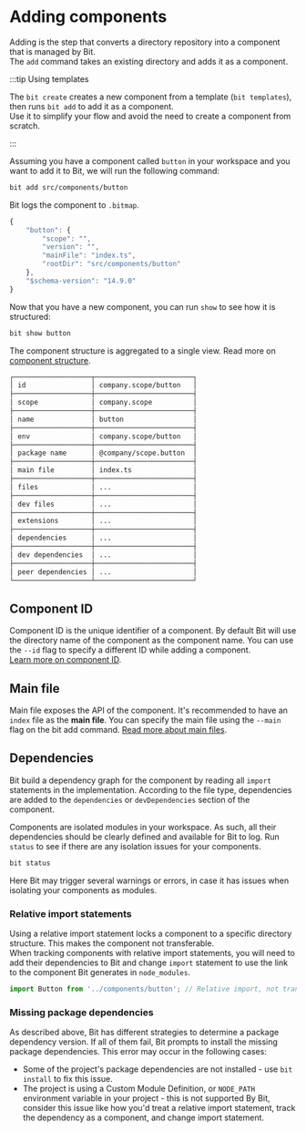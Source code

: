 
# Adding components

Adding is the step that converts a directory repository into a component that is managed by Bit.  
The `add` command takes an existing directory and adds it as a component.

:::tip Using templates

The `bit create` creates a new component from a template (`bit templates`), then runs `bit add` to add it as a component.  
Use it to simplify your flow and avoid the need to create a component from scratch.

:::

Assuming you have a component called `button` in your workspace and you want to add it to Bit, we will run the following command:

```bash
bit add src/components/button
```

Bit logs the component to `.bitmap`.

```js
{
    "button": {
        "scope": "",
        "version": "",
        "mainFile": "index.ts",
        "rootDir": "src/components/button"
    },
    "$schema-version": "14.9.0"
}
```

Now that you have a new component, you can run `show` to see how it is structured:

```bash
bit show button
```

The component structure is aggregated to a single view. Read more on [component structure](/components/component-structure).

```bash
┌───────────────────┬────────────────────────┐
│ id                │ company.scope/button   │
├───────────────────┼────────────────────────┤
│ scope             │ company.scope          │
├───────────────────┼────────────────────────┤
│ name              │ button                 │
├───────────────────┼────────────────────────┤
│ env               │ company.scope/button   │
├───────────────────┼────────────────────────┤
│ package name      │ @company/scope.button  │
├───────────────────┼────────────────────────┤
│ main file         │ index.ts               │
├───────────────────┼────────────────────────┤
│ files             │ ...                    │
├───────────────────┼────────────────────────┤
│ dev files         │ ...                    │
├───────────────────┼────────────────────────┤
│ extensions        │ ...                    │
├───────────────────┼────────────────────────┤
│ dependencies      │ ...                    │
├───────────────────┼────────────────────────┤
│ dev dependencies  │ ...                    │
├───────────────────┼────────────────────────┤
│ peer dependencies │ ...                    │
└───────────────────┴────────────────────────┘
```

## Component ID

Component ID is the unique identifier of a component. By default Bit will use the directory name of the component as the component name. You can use the `--id` flag to specify a different ID while adding a component.  
[Learn more on component ID](/components/component-id).

## Main file

Main file exposes the API of the component. It's recommended to have an `index` file as the **main file**. You can specify the main file using the `--main` flag on the bit add command.  [Read more about main files](/components/component-main-file).

## Dependencies

Bit build a dependency graph for the component by reading all `import` statements in the implementation. According to the file type, dependencies are added to the `dependencies` or `devDependencies` section of the component.


Components are isolated modules in your workspace. As such, all their dependencies should be clearly defined and available for Bit to log. Run `status` to see if there are any isolation issues for your components.

```bash
bit status
```

Here Bit may trigger several warnings or errors, in case it has issues when isolating your components as modules.

### Relative import statements

Using a relative import statement locks a component to a specific directory structure. This makes the component not transferable.  
When tracking components with relative import statements, you will need to add their dependencies to Bit and change `import` statement to use the link to the component Bit generates in `node_modules`.

```js
import Button from '../components/button'; // Relative import, not transferable and not supported by Bit.
```

### Missing package dependencies

As described above, Bit has different strategies to determine a package dependency version. If all of them fail, Bit prompts to install the missing package dependencies. This error may occur in the following cases:

- Some of the project's package dependencies are not installed - use `bit install` to fix this issue.
- The project is using a Custom Module Definition, or `NODE_PATH` environment variable in your project - this is not supported By Bit, consider this issue like how you'd treat a relative import statement, track the dependency as a component, and change import statement.
